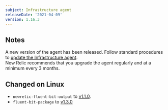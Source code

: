 ```yaml
---
subject: Infrastructure agent
releaseDate: '2021-04-09'
version: 1.16.3
---
```


## Notes
A new version of the agent has been released. Follow standard procedures to [update the Infrastructure agent](https://docs.newrelic.com/docs/infrastructure/install-configure-manage-infrastructure/update-or-uninstall/update-infrastructure-agent).  
New Relic recommends that you upgrade the agent regularly and at a minimum every 3 months.

## Changed on Linux
- `newrelic-fluent-bit-output` to [v1.1.0](https://github.com/newrelic/newrelic-fluent-bit-output/tree/v1.1.0).
- `fluent-bit-package` to [v1.3.0](https://github.com/newrelic-experimental/fluent-bit-package/releases/tag/1.3.0)
